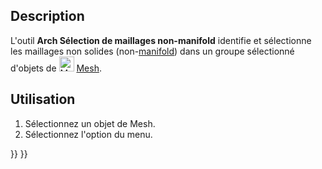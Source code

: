 <languages/>

{{Docnav/fr
|[[Arch_MeshToShape/fr|Maillage en une forme]]
|[[Arch_RemoveShape/fr|Supprimer la forme]]
|[[BIM_Workbench/fr|Atelier BIM]]
|IconL=Arch_MeshToShape.svg
|IconR=Arch_RemoveShape.svg
|IconC=Workbench_BIM.svg
}}

{{VeryImportantMessage|Cette commande fait partie de l'ensemble intégré de l'[[BIM_Workbench/fr|atelier BIM]] avec la V1.0<br>
Cette page a été mise à jour pour cette version.}}

{{GuiCommand/fr
|Name=Arch SelectNonSolidMeshes
|Name/fr=Arch Sélection de maillages non-manifold
|MenuLocation=Utilitaires → Sélectionner les maillages non-manifold
|Workbenches=[[BIM_Workbench/fr|BIM]]
|SeeAlso=[[Arch_SplitMesh/fr|Arch Diviser un maillage]], [[Arch_MeshToShape/fr|Arch Maillage en une forme]]
}}

==Description==

L'outil '''Arch Sélection de maillages non-manifold''' identifie et sélectionne les maillages non solides (non-[https://fr.wikipedia.org/wiki/Vari%C3%A9t%C3%A9_%28g%C3%A9om%C3%A9trie%29 manifold]) dans un groupe sélectionné d'objets de [[Image:Workbench_Mesh.svg|24px|Mesh Workbench]] [[Mesh_Workbench/fr|Mesh]].

<span id="Usage"></span>
==Utilisation==

# Sélectionnez un objet de Mesh.
# Sélectionnez l'option {{MenuCommand|Utilitaires → [[Image:Arch_SelectNonSolidMeshes.svg|16px]] Sélectionner les maillages non-manifold}} du menu.


{{Docnav/fr
|[[Arch_MeshToShape/fr|Maillage en une forme]]
|[[Arch_RemoveShape/fr|Supprimer la forme]]
|[[BIM_Workbench/fr|Atelier BIM]]
|IconL=Arch_MeshToShape.svg
|IconR=Arch_RemoveShape.svg
|IconC=Workbench_BIM.svg
}}

{{BIM_Tools_navi{{#translation:}}}}
{{Userdocnavi{{#translation:}}}}